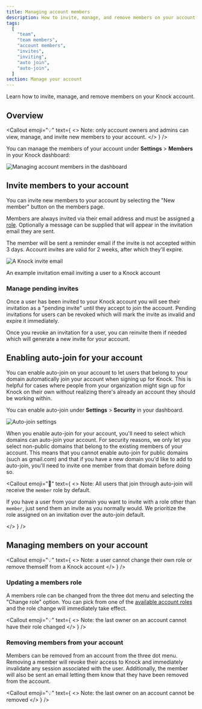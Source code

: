 ```yaml
---
title: Managing account members
description: How to invite, manage, and remove members on your account.
tags:
  [
    "team",
    "team members",
    "account members",
    "invites",
    "inviting",
    "auto join",
    "auto-join",
  ]
section: Manage your account
---
```


Learn how to invite, manage, and remove members on your Knock account.

## Overview

<Callout
  emoji="💡"
  text={
    <>
      <span className="font-bold">Note:</span> only account owners and admins
      can view, manage, and invite new members to your account.
    </>
  }
/>

You can manage the members of your account under **Settings** > **Members** in your Knock dashboard:

<Image
  src="/images/manage-your-account/account-members.png"
  alt="Managing account members in the dashboard"
  width={2626}
  height={1751}
  className="rounded-md border border-gray-200"
/>

## Invite members to your account

You can invite new members to your account by selecting the "New member" button on the members page.

Members are always invited via their email address and must be assigned [a role](/manage-your-account/roles-and-permissions). Optionally a message can be supplied that will appear in the invitation email they are sent.

The member will be sent a reminder email if the invite is not accepted within 3 days. Account invites are valid for 2 weeks, after which they'll expire.

![A Knock invite email](/images/manage-your-account/account-invite-email.png)

<figcaption style={{ marginTop: "-40px" }}>
  An example invitation email inviting a user to a Knock account
</figcaption>

### Manage pending invites

Once a user has been invited to your Knock account you will see their invitation as a "pending invite" until they accept to join the account. Pending invitations for users can be revoked which will mark the invite as invalid and expire it immediately.

Once you revoke an invitation for a user, you can reinvite them if needed which will generate a new invite for your account.

## Enabling auto-join for your account

You can enable auto-join on your account to let users that belong to your domain automatically join your account when signing up for Knock. This is helpful
for cases where people from your organization might sign up for Knock on their own without realizing there's already an account they should be working within.

You can enable auto-join under **Settings** > **Security** in your dashboard.

<Image
  src="/images/manage-your-account/auto-join-settings.png"
  alt="Auto-join settings"
  width={2628}
  height={1737}
  className="rounded-md border border-gray-200"
/>

When you enable auto-join for your account, you'll need to select which domains
can auto-join your account. For security reasons, we only let you select non-public domains that belong to the existing members of your account.
This means that you cannot enable auto-join for public domains (such as gmail.com) and that if you have a new domain you'd like to add to auto-join, you'll need to invite
one member from that domain before doing so.

<Callout
  emoji="🚨"
  text={
    <>
      <span className="font-bold">Note:</span> All users that join through
      auto-join will receive the <code>member</code> role by default.
      <p>
        If you have a user from your domain you want to invite with a role other
        than <code>member</code>, just send them an invite as you normally
        would. We prioritize the role assigned on an invitation over the
        auto-join default.
      </p>
    </>
  }
/>

## Managing members on your account

<Callout
  emoji="💡"
  text={
    <>
      <span className="font-bold">Note:</span> a user cannot change their own
      role or remove themself from a Knock account
    </>
  }
/>

### Updating a members role

A members role can be changed from the three dot menu and selecting the "Change role" option. You can pick from one of the [available account roles](/manage-your-account/roles-and-permissions) and the role change will immediately take effect.

<Callout
  emoji="💡"
  text={
    <>
      <span className="font-bold">Note:</span> the last owner on an account
      cannot have their role changed
    </>
  }
/>

### Removing members from your account

Members can be removed from an account from the three dot menu. Removing a member will revoke their access to Knock and immediately invalidate any session associated with the user. Additionally, the member will also be sent an email letting them know that they have been removed from the account.

<Callout
  emoji="💡"
  text={
    <>
      <span className="font-bold">Note:</span> the last owner on an account
      cannot be removed
    </>
  }
/>
